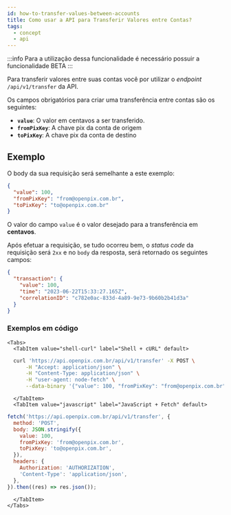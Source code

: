 ```yaml
---
id: how-to-transfer-values-between-accounts
title: Como usar a API para Transferir Valores entre Contas?
tags:
  - concept
  - api
---
```



:::info
Para a utilização dessa funcionalidade é necessário possuir a funcionalidade BETA
:::

Para transferir valores entre suas contas você por utilizar o _endpoint_ `/api/v1/transfer` da API.

Os campos obrigatórios para criar uma transferência entre contas são os seguintes:

- **`value`**: O valor em centavos a ser transferido.
- **`fromPixKey`**: A chave pix da conta de origem
- **`toPixKey`**: A chave pix da conta de destino

## Exemplo

O body da sua requisição será semelhante a este exemplo:

```json
{
  "value": 100,
  "fromPixKey": "from@openpix.com.br",
  "toPixKey": "to@openpix.com.br"
}
```

O valor do campo `value` é o valor desejado para a transferência em **centavos**.

Após efetuar a requisição, se tudo ocorreu bem, o _status code_ da requisição será `2xx` e no `body` da resposta, será retornado os seguintes campos:

```json
{
  "transaction": {
    "value": 100,
    "time": "2023-06-22T15:33:27.165Z",
    "correlationID": "c782e0ac-833d-4a89-9e73-9b60b2b41d3a"
  }
}
```

### Exemplos em código

```mdx-code-block
<Tabs>
  <TabItem value="shell-curl" label="Shell + cURL" default>
```

```sh
  curl 'https://api.openpix.com.br/api/v1/transfer' -X POST \
      -H "Accept: application/json" \
      -H "Content-Type: application/json" \
      -H "user-agent: node-fetch" \
      --data-binary '{"value": 100, "fromPixKey": "from@openpix.com.br", "toPixKey": "to@openpix.com.br"}'
```

```mdx-code-block
  </TabItem>
  <TabItem value="javascript" label="JavaScript + Fetch" default>
```

```js
fetch('https://api.openpix.com.br/api/v1/transfer', {
  method: 'POST',
  body: JSON.stringify({
    value: 100,
    fromPixKey: 'from@openpix.com.br',
    toPixKey: 'to@openpix.com.br',
  }),
  headers: {
    Authorization: 'AUTHORIZATION',
    'Content-Type': 'application/json',
  },
}).then((res) => res.json());
```

```mdx-code-block
  </TabItem>
</Tabs>
```

